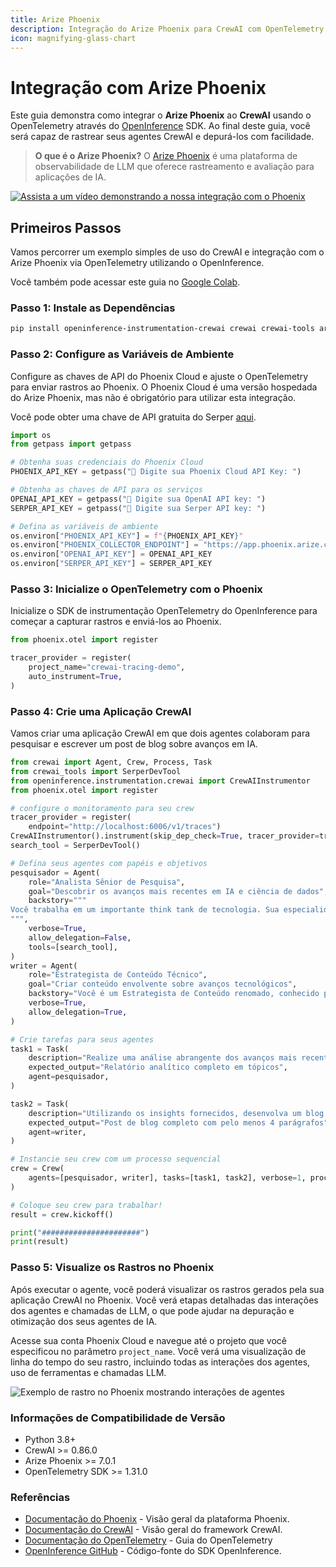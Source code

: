 ```yaml
---
title: Arize Phoenix
description: Integração do Arize Phoenix para CrewAI com OpenTelemetry e OpenInference
icon: magnifying-glass-chart
---
```


# Integração com Arize Phoenix

Este guia demonstra como integrar o **Arize Phoenix** ao **CrewAI** usando o OpenTelemetry através do [OpenInference](https://github.com/Arize-ai/openinference) SDK. Ao final deste guia, você será capaz de rastrear seus agentes CrewAI e depurá-los com facilidade.

> **O que é o Arize Phoenix?** O [Arize Phoenix](https://phoenix.arize.com) é uma plataforma de observabilidade de LLM que oferece rastreamento e avaliação para aplicações de IA.

[![Assista a um vídeo demonstrando a nossa integração com o Phoenix](https://storage.googleapis.com/arize-assets/fixtures/setup_crewai.png)](https://www.youtube.com/watch?v=Yc5q3l6F7Ww)

## Primeiros Passos

Vamos percorrer um exemplo simples de uso do CrewAI e integração com o Arize Phoenix via OpenTelemetry utilizando o OpenInference.

Você também pode acessar este guia no [Google Colab](https://colab.research.google.com/github/Arize-ai/phoenix/blob/main/tutorials/tracing/crewai_tracing_tutorial.ipynb).

### Passo 1: Instale as Dependências

```bash
pip install openinference-instrumentation-crewai crewai crewai-tools arize-phoenix-otel
```

### Passo 2: Configure as Variáveis de Ambiente

Configure as chaves de API do Phoenix Cloud e ajuste o OpenTelemetry para enviar rastros ao Phoenix. O Phoenix Cloud é uma versão hospedada do Arize Phoenix, mas não é obrigatório para utilizar esta integração.

Você pode obter uma chave de API gratuita do Serper [aqui](https://serper.dev/).

```python
import os
from getpass import getpass

# Obtenha suas credenciais do Phoenix Cloud
PHOENIX_API_KEY = getpass("🔑 Digite sua Phoenix Cloud API Key: ")

# Obtenha as chaves de API para os serviços
OPENAI_API_KEY = getpass("🔑 Digite sua OpenAI API key: ")
SERPER_API_KEY = getpass("🔑 Digite sua Serper API key: ")

# Defina as variáveis de ambiente
os.environ["PHOENIX_API_KEY"] = f"{PHOENIX_API_KEY}"
os.environ["PHOENIX_COLLECTOR_ENDPOINT"] = "https://app.phoenix.arize.com" # Phoenix Cloud, altere para seu endpoint se estiver utilizando uma instância self-hosted
os.environ["OPENAI_API_KEY"] = OPENAI_API_KEY
os.environ["SERPER_API_KEY"] = SERPER_API_KEY
```

### Passo 3: Inicialize o OpenTelemetry com o Phoenix

Inicialize o SDK de instrumentação OpenTelemetry do OpenInference para começar a capturar rastros e enviá-los ao Phoenix. 

```python
from phoenix.otel import register

tracer_provider = register(
    project_name="crewai-tracing-demo",
    auto_instrument=True,
)
```

### Passo 4: Crie uma Aplicação CrewAI

Vamos criar uma aplicação CrewAI em que dois agentes colaboram para pesquisar e escrever um post de blog sobre avanços em IA.

```python
from crewai import Agent, Crew, Process, Task
from crewai_tools import SerperDevTool
from openinference.instrumentation.crewai import CrewAIInstrumentor
from phoenix.otel import register

# configure o monitoramento para seu crew
tracer_provider = register(
    endpoint="http://localhost:6006/v1/traces")
CrewAIInstrumentor().instrument(skip_dep_check=True, tracer_provider=tracer_provider)
search_tool = SerperDevTool()

# Defina seus agentes com papéis e objetivos
pesquisador = Agent(
    role="Analista Sênior de Pesquisa",
    goal="Descobrir os avanços mais recentes em IA e ciência de dados",
    backstory="""
Você trabalha em um importante think tank de tecnologia. Sua especialidade é identificar tendências emergentes. Você tem habilidade para dissecar dados complexos e apresentar insights acionáveis.
""",
    verbose=True,
    allow_delegation=False,
    tools=[search_tool],
)
writer = Agent(
    role="Estrategista de Conteúdo Técnico",
    goal="Criar conteúdo envolvente sobre avanços tecnológicos",
    backstory="Você é um Estrategista de Conteúdo renomado, conhecido por seus artigos perspicazes e envolventes. Você transforma conceitos complexos em narrativas atraentes.",
    verbose=True,
    allow_delegation=True,
)

# Crie tarefas para seus agentes
task1 = Task(
    description="Realize uma análise abrangente dos avanços mais recentes em IA em 2024. Identifique tendências-chave, tecnologias inovadoras e impactos potenciais na indústria.",
    expected_output="Relatório analítico completo em tópicos",
    agent=pesquisador,
)

task2 = Task(
    description="Utilizando os insights fornecidos, desenvolva um blog envolvente destacando os avanços mais significativos em IA. O post deve ser informativo e acessível, voltado para um público técnico. Dê um tom interessante, evite palavras complexas para não soar como IA.",
    expected_output="Post de blog completo com pelo menos 4 parágrafos",
    agent=writer,
)

# Instancie seu crew com um processo sequencial
crew = Crew(
    agents=[pesquisador, writer], tasks=[task1, task2], verbose=1, process=Process.sequential
)

# Coloque seu crew para trabalhar!
result = crew.kickoff()

print("######################")
print(result)
```

### Passo 5: Visualize os Rastros no Phoenix

Após executar o agente, você poderá visualizar os rastros gerados pela sua aplicação CrewAI no Phoenix. Você verá etapas detalhadas das interações dos agentes e chamadas de LLM, o que pode ajudar na depuração e otimização dos seus agentes de IA.

Acesse sua conta Phoenix Cloud e navegue até o projeto que você especificou no parâmetro `project_name`. Você verá uma visualização de linha do tempo do seu rastro, incluindo todas as interações dos agentes, uso de ferramentas e chamadas LLM.

![Exemplo de rastro no Phoenix mostrando interações de agentes](https://storage.googleapis.com/arize-assets/fixtures/crewai_traces.png)


### Informações de Compatibilidade de Versão
- Python 3.8+
- CrewAI >= 0.86.0
- Arize Phoenix >= 7.0.1
- OpenTelemetry SDK >= 1.31.0


### Referências
- [Documentação do Phoenix](https://docs.arize.com/phoenix/) - Visão geral da plataforma Phoenix.
- [Documentação do CrewAI](https://docs.crewai.com/) - Visão geral do framework CrewAI.
- [Documentação do OpenTelemetry](https://opentelemetry.io/docs/) - Guia do OpenTelemetry
- [OpenInference GitHub](https://github.com/Arize-ai/openinference) - Código-fonte do SDK OpenInference.